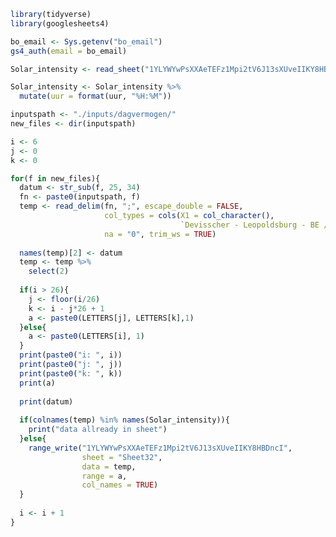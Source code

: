 ```r
library(tidyverse)
library(googlesheets4)
```

```r
bo_email <- Sys.getenv("bo_email")
gs4_auth(email = bo_email)
```

```r
Solar_intensity <- read_sheet("1YLYWYwPsXXAeTEFz1Mpi2tV6J13sXUveIIKY8HBDncI", sheet = "Sheet32")

Solar_intensity <- Solar_intensity %>% 
  mutate(uur = format(uur, "%H:%M"))
```

```r
inputspath <- "./inputs/dagvermogen/"
new_files <- dir(inputspath)

i <- 6
j <- 0
k <- 0

for(f in new_files){
  datum <- str_sub(f, 25, 34)
  fn <- paste0(inputspath, f)
  temp <- read_delim(fn, ";", escape_double = FALSE, 
                     col_types = cols(X1 = col_character(), 
                                      `Devisscher - Leopoldsburg - BE / Vermogen / Gemiddelde waarden  [kW]0` = col_number()), 
                     na = "0", trim_ws = TRUE)
  
  names(temp)[2] <- datum
  temp <- temp %>% 
    select(2) 
  
  if(i > 26){
    j <- floor(i/26)
    k <- i - j*26 + 1 
    a <- paste0(LETTERS[j], LETTERS[k],1)
  }else{
    a <- paste0(LETTERS[i], 1)
  }
  print(paste0("i: ", i))
  print(paste0("j: ", j))
  print(paste0("k: ", k))
  print(a)
  
  print(datum)
  
  if(colnames(temp) %in% names(Solar_intensity)){
    print("data allready in sheet")
  }else{
    range_write("1YLYWYwPsXXAeTEFz1Mpi2tV6J13sXUveIIKY8HBDncI", 
                sheet = "Sheet32", 
                data = temp,
                range = a, 
                col_names = TRUE)
  }
  
  i <- i + 1
}
```
